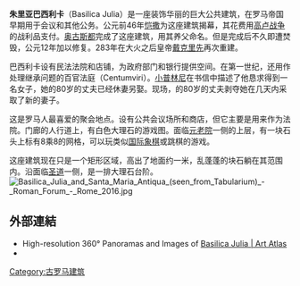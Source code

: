 {{coord|41.891979|N|12.484884|E|type:landmark|display=title}}

{{Infobox building
|name          =朱里亚巴西利卡
|caption       =朱里亚巴西利卡復原圖
|native_name   =asilica Julia
|image         = Basilica_Julia.jpg
|imagesize     = 300px
|established   =  公元前46年
|location      = {{ITA}}[[羅馬|羅馬]][[古羅馬廣場|古羅馬廣場]]
|type          = 
|collection    =
|visitors      =
|director      = 
|curator       = 
|website       =
}}
'''朱里亚巴西利卡'''（Basilica Julia）是一座装饰华丽的巨大公共建筑，在罗马帝国早期用于会议和其他公务。公元前46年[[恺撒|恺撒]]为这座建筑揭幕，其花费用[[高卢战争|高卢战争]]的战利品支付。[[奥古斯都|奥古斯都]]完成了这座建筑，用其养父命名。但是完成后不久即遭焚毁，公元12年加以修复。283年在大火之后皇帝[[戴克里先|戴克里先]]再次重建。

巴西利卡设有民法法院和店铺，为政府部门和银行提供空间。在第一世纪，还用作处理继承问题的百官法庭（Centumviri）。[[小普林尼|小普林尼]]在书信中描述了他恳求得到一名女子，她的80岁的丈夫已经休妻另娶。现场，的80岁的丈夫剥夺她在几天内采取了新的妻子。 

这是罗马人最喜爱的聚会地点。设有公共会议场所和商店，但它主要是用来作为法院。门廊的人行道上，有白色大理石的游戏图。面临[[元老院|元老院]]一侧的上层，有一块石头上标有8乘8的网格，可以玩类似[[国际象棋|国际象棋]]或跳棋的游戏。 

这座建筑现在只是一个矩形区域，高出了地面约一米，乱蓬蓬的块石躺在其范围内。沿面临[[圣道|圣道]]一侧，是一排大理石台阶。  
[[File:Basilica_Julia_and_Santa_Maria_Antiqua_(seen_from_Tabularium)_-_Roman_Forum_-_Rome_2016.jpg|thumb]]


==外部連結==
{{Library resources box|by=no|onlinebooks=yes|others=yes|about=yes|label=Basilica Julia|viaf=|lccn=|lcheading=|wikititle=}}
*High-resolution 360° Panoramas and Images of [https://mcid.mcah.columbia.edu/art-atlas/ancient-and-early-christian-sites-rome/basilica-julia Basilica Julia | Art Atlas] {{Wayback|url=https://mcid.mcah.columbia.edu/art-atlas/ancient-and-early-christian-sites-rome/basilica-julia |date=20220627093213 }}
*{{cite book |first=M. |last=Lucentini |title=The Rome Guide: Step by Step through History's Greatest City |url=https://books.google.com/books/about/The_Rome_Guide.html?id=laMDAQAAQBAJ |access-date=2022-06-27 |archive-date=2022-06-28 |archive-url=https://web.archive.org/web/20220628235827/https://books.google.com/books/about/The_Rome_Guide.html?id=laMDAQAAQBAJ }}

{{尤利烏斯·凱撒}}

[[Category:古罗马建筑|Category:古罗马建筑]]